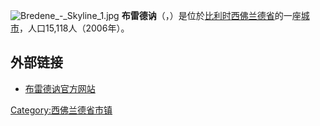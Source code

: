 {{Unreferenced|time=2018-08-17T13:46:30+00:00}}
{{noteTA|G1=地名}}
[[File:Bredene_-_Skyline_1.jpg|thumb]]
'''布雷德讷'''（{{lang-nl|Bredene}}，{{lang-fr|Bredune}}）是位於[[比利时|比利时]][[西佛兰德省|西佛兰德省]]的一座[[城市|城市]]，人口15,118人（2006年）。

==外部链接==
*[http://www.uitinbredene.be/ 布雷德讷官方网站] {{Wayback|url=http://www.uitinbredene.be/ |date=20150216061718 }}

{{西佛兰德省市区}}

{{DEFAULTSORT:Bredene}}
{{Belgium-geo-stub}}

[[Category:西佛兰德省市镇|Category:西佛兰德省市镇]]